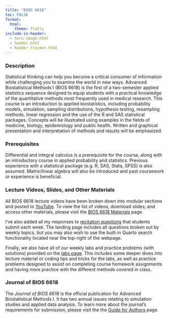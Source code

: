 ```yaml
---
title: "BIOS 6618"
toc: FALSE
format:
  html:
    theme: flatly
include-in-header:
  - hero-image.html
  - header.html
  - header-tracker.html
---
```


### Description

Statistical thinking can help you become a critical consumer of information while challenging you to examine the world in new ways. Advanced Biostatistical Methods I (BIOS 6618) is the first of a two-semester applied statistics sequence designed to equip students with a practical knowledge of the quantitative methods most frequently used in medical research. This course is an introduction to applied biostatistics, including probability models, simulation, sampling distributions, hypothesis testing, resampling methods, linear regression and the use of the R and SAS statistical packages. Concepts will be illustrated using examples in the fields of medicine, biology, epidemiology and public health. Written and graphical presentation and interpretation of methods and results will be emphasized.


### Prerequisites

Differential and integral calculus is a prerequisite for the course, along with an introductory course in applied probability and statistics. Previous experience with a statistical package (e.g. R, SAS, Stata, SPSS) is also assumed. Matrix/linear algebra will also be introduced and past coursework or experience is beneficial. 


### Lecture Videos, Slides, and Other Materials

All BIOS 6618 lecture videos have been broken down into modular sections and posted to [YouTube](https://www.youtube.com/channel/UCB9212rDruEh_xEXQxoExGQ). To view the list of videos, download slides, and access other materials, please visit the [BIOS 6618 Materials](bios_6618_materials/index.qmd) page.

I've also added all my responses to [recitation questions](/recitation/index.qmd) that students submit each week. The landing page includes all questions broken out by weekly topics, but you may also wish to use the built-in Quarto search functionality located near the top-right of the webpage.

Finally, we also have all of our weekly labs and practice problems (with solutions) provided on the [labs page](/page/index.qmd). This includes some deeper dives into lecture material or coding tips and tricks for the labs, as well as practice problems designed to assist on completing course homework assignments and having more practice with the different methods covered in class.


### Journal of BIOS 6618

The *Journal of BIOS 6618* is the official publication for Advanced Biostatistical Methods I. It has two annual issues relating to simulation studies and applied data analysis. To learn more about the journal's requirements for submission, please visit the the [Guide for Authors](journal_of_bios_6618/index.qmd) page.

